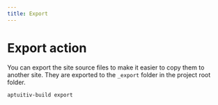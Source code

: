 ```yaml
---
title: Export
---
```


# Export action

You can export the site source files to make it easier to copy them to another site. They are exported to the `_export` folder in the project root folder.

```bash
aptuitiv-build export
```
